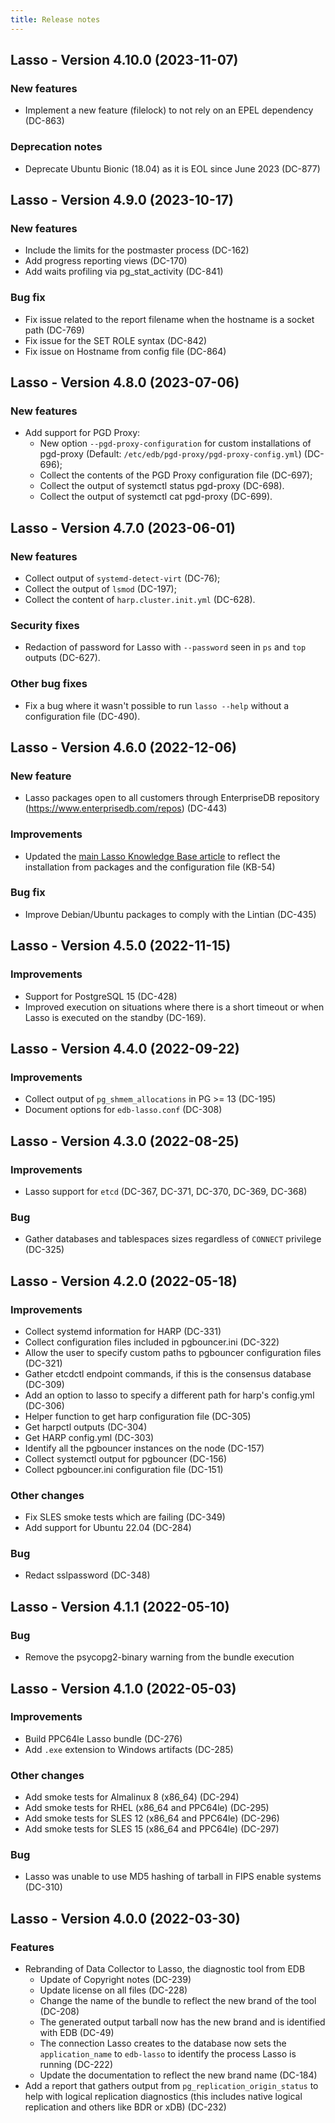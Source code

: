 ```yaml
---
title: Release notes
---
```


## Lasso - Version 4.10.0 (2023-11-07)

### New features

- Implement a new feature (filelock) to not rely on an EPEL dependency (DC-863)

### Deprecation notes

- Deprecate Ubuntu Bionic (18.04) as it is EOL since June 2023 (DC-877) 


## Lasso - Version 4.9.0 (2023-10-17)

### New features

- Include the limits for the postmaster process (DC-162)
- Add progress reporting views (DC-170)
- Add waits profiling via pg_stat_activity (DC-841)

### Bug fix

- Fix issue related to the report filename when the hostname is a socket path (DC-769) 
- Fix issue for the SET ROLE syntax (DC-842) 
- Fix issue on Hostname from config file (DC-864) 


## Lasso - Version 4.8.0 (2023-07-06)

### New features

- Add support for PGD Proxy:
  - New option `--pgd-proxy-configuration` for custom installations of pgd-proxy (Default:
    `/etc/edb/pgd-proxy/pgd-proxy-config.yml`) (DC-696);
  - Collect the contents of the PGD Proxy configuration file (DC-697);
  - Collect the output of systemctl status pgd-proxy (DC-698).
  - Collect the output of systemctl cat pgd-proxy (DC-699).


## Lasso - Version 4.7.0 (2023-06-01)

### New features

- Collect output of `systemd-detect-virt` (DC-76);
- Collect the output of `lsmod` (DC-197);
- Collect the content of `harp.cluster.init.yml` (DC-628).

### Security fixes

- Redaction of password for Lasso with `--password` seen in `ps` and `top` outputs (DC-627).

### Other bug fixes

- Fix a bug where it wasn't possible to run `lasso --help` without a configuration file (DC-490).


## Lasso - Version 4.6.0 (2022-12-06)

### New feature

- Lasso packages open to all customers through EnterpriseDB repository (https://www.enterprisedb.com/repos) (DC-443)

### Improvements

- Updated the [main Lasso Knowledge Base article](https://techsupport.enterprisedb.com/kb/a/support-lasso/) to reflect the installation from packages and the configuration file (KB-54)

### Bug fix

- Improve Debian/Ubuntu packages to comply with the Lintian (DC-435)


## Lasso - Version 4.5.0 (2022-11-15)

### Improvements

- Support for PostgreSQL 15 (DC-428)
- Improved execution on situations where there is a short timeout or when Lasso is executed on the standby (DC-169).


## Lasso - Version 4.4.0 (2022-09-22)

### Improvements

- Collect output of `pg_shmem_allocations` in PG >= 13 (DC-195)
- Document options for `edb-lasso.conf` (DC-308)


## Lasso - Version 4.3.0 (2022-08-25)

### Improvements

- Lasso support for `etcd` (DC-367, DC-371, DC-370, DC-369, DC-368)

### Bug

- Gather databases and tablespaces sizes regardless of `CONNECT` privilege (DC-325)


## Lasso - Version 4.2.0 (2022-05-18)

### Improvements

- Collect systemd information for HARP (DC-331)
- Collect configuration files included in pgbouncer.ini (DC-322)
- Allow the user to specify custom paths to pgbouncer configuration files (DC-321)
- Gather etcdctl endpoint commands, if this is the consensus database (DC-309)
- Add an option to lasso to specify a different path for harp's config.yml (DC-306)
- Helper function to get harp configuration file (DC-305)
- Get harpctl outputs (DC-304)
- Get HARP config.yml (DC-303)
- Identify all the pgbouncer instances on the node (DC-157)
- Collect systemctl output for pgbouncer (DC-156)
- Collect pgbouncer.ini configuration file (DC-151)

### Other changes

- Fix SLES smoke tests which are failing (DC-349)
- Add support for Ubuntu 22.04 (DC-284)

### Bug

- Redact sslpassword (DC-348)


## Lasso - Version 4.1.1 (2022-05-10)

### Bug

- Remove the psycopg2-binary warning from the bundle execution


## Lasso - Version 4.1.0 (2022-05-03)

### Improvements

- Build PPC64le Lasso bundle (DC-276)
- Add `.exe` extension to Windows artifacts (DC-285)

### Other changes

- Add smoke tests for Almalinux 8 (x86_64) (DC-294)
- Add smoke tests for RHEL (x86_64 and PPC64le) (DC-295)
- Add smoke tests for SLES 12 (x86_64 and PPC64le) (DC-296)
- Add smoke tests for SLES 15 (x86_64 and PPC64le) (DC-297)

### Bug

- Lasso was unable to use MD5 hashing of tarball in FIPS enable systems (DC-310)


## Lasso - Version 4.0.0 (2022-03-30)

### Features

- Rebranding of Data Collector to Lasso, the diagnostic tool from EDB
   - Update of Copyright notes (DC-239)
   - Update license on all files (DC-228)
   - Change the name of the bundle to reflect the new brand of the tool (DC-208)
   - The generated output tarball now has the new brand and is identified with EDB (DC-49)
   - The connection Lasso creates to the database now sets the `application_name`
   to `edb-lasso` to identify the process Lasso is running (DC-222)
   - Update the documentation to reflect the new brand name (DC-184)
- Add a report that gathers output from `pg_replication_origin_status` to help with
logical replication diagnostics (this includes native logical replication and others like
BDR or xDB) (DC-232)
